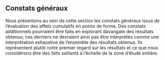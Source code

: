 ## Constats généraux

Nous présentons au sein de cette section les constats généraux issus de l'évaluation des effets cumulatifs en points de forme. Des constats additionnels pourraient être faits en explorant davangate des résultats obtenus; ces derniers ne devraient ainsi pas être interprétés comme une interprétation exhaustive de l'ensemble des résultats obtenus. Ils représentent plutôt notre premier regard sur les résultats et ce que nous considérons être des faits saillants à l'échelle de la zone d'étude entière.
